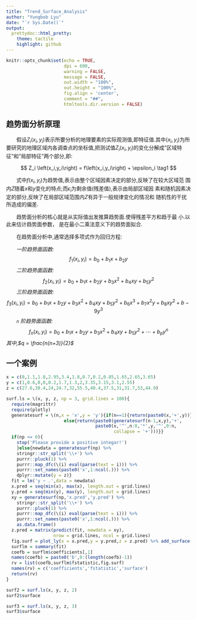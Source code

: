 ```yaml
---
title: "Trend_Surface_Analysis"
author: "Yungbob Lyu"
date: "`r Sys.Date()`"
output:
  prettydoc::html_pretty:
    theme: tactile
    highlight: github
---
```


```r
knitr::opts_chunk$set(echo = TRUE,
                      dpi = 600,
                      warning = FALSE,
                      message = FALSE,
                      out.width = "100%",
                      out.height = "100%",
                      fig.align = 'center',
                      comment = "##",
                      htmltools.dir.version = FALSE)
```

## 趋势面分析原理

  假设$Z_i (x_i,y_i)$表示所要分析的地理要素的实际观测值,即特征值.其中$(x_i,y_i)$为所要研究的地理区域内各调查点的坐标值,把测试值$Z_i (x_i,y_i)$的变化分解成”区域特征”和”局部特征”两个部分,即:

$$
Z_i \left(x_i,y_i\right) = f\left(x_i,y_i\right) + \epsilon_i \tag1
$$

  式中$f(x_i,y_i)$为趋势值,表示由整个区域因素决定的部分,反映了在较大区域范 围内$Z$随着$x$和$y$变化的特点;而$\epsilon_i$为剩余值(残差值),表示由局部区域因 素和随机因素决定的部分,反映了在局部区域范围内$Z$有异于一般规律变化的情况和 随机性的干扰所造成的偏差.

  趋势面分析的核心就是从实际值出发推算趋势面.使得残差平方和趋于最 小.以此来估计趋势面参数， 是在最小二乘法意义下的趋势面拟合.

  在趋势面分析中,通常选择多项式作为回归方程:

  *一阶趋势面函数:* 
$$
f_1\left(x_i,y_i\right) = b_0 + b_1 x + b_2 y
$$ 
  *二阶趋势面函数:* 
$$
f_2\left(x_i,y_i\right) = b_0 + b_1 x + b_2 y + b_3 x^2 + b_4 xy + b_5 y^2
$$ 
  *三阶趋势面函数:* 
$$
f_3\left(x_i,y_i\right) = b_0 + b_1 x + b_2 y + b_3 x^2 + b_4 xy + b_5 y^2 + b_6 x^3 + b_7 x^2y + b_8 xy^2 + b-9 y^3
$$
  *`n` 阶趋势面函数:*
$$
f_n\left(x_i,y_i\right) = b_0 + b_1 x + b_2 y + b_3 x^2 + b_4 xy + b_5 y^2 + \cdots + b_p y^n
$$
*其中,$q = \frac{n(n+3)}{2}$*

## 一个案例

```r
x = c(0,1.1,1.8,2.95,3.4,1.8,0.7,0.2,0.85,1.65,2.65,3.65)
y = c(1,0.6,0,0,0.2,1.7,1.3,2,3.35,3.15,3.1,2.55)
z = c(27.6,38.4,24,24.7,32,55.5,40.4,37.5,31,31.7,53,44.9)

surf.ls = \(x, y, z, np = 3, grid.lines = 100){
  require(magrittr)
  require(plotly)
  generatesurf = \(n,x = 'x',y = 'y'){if(n==1){return(paste0(x,'+',y))}
                      else{return(paste0(generatesurf(n-1,x,y),'+',
                                  paste0(x,'^',n:0,'*',y,'^',0:n,
                                         collapse = '+')))}}
  if(np <= 0){
    stop('Please provide a positive integar!')
    }else{newdata = generatesurf(np) %>% 
    stringr::str_split('\\+') %>% 
    purrr::pluck(1) %>% 
    purrr::map_dfc(\(i) eval(parse(text = i))) %>% 
    purrr::set_names(paste0('x',1:ncol(.))) %>% 
    dplyr::mutate(y = z)}
  fit = lm('y ~ .',data = newdata)
  x.pred = seq(min(x), max(x), length.out = grid.lines)
  y.pred = seq(min(y), max(y), length.out = grid.lines)
  xy = generatesurf(np,'x.pred','y.pred') %>%
    stringr::str_split('\\+') %>%
    purrr::pluck(1) %>%
    purrr::map_dfc(\(i) eval(parse(text = i))) %>%
    purrr::set_names(paste0('x',1:ncol(.))) %>% 
    as.data.frame()
  z.pred = matrix(predict(fit, newdata = xy), 
                  nrow = grid.lines, ncol = grid.lines)
  fig.surf = plot_ly(x = x.pred,y = y.pred,z = z.pred) %>% add_surface()
  surflm = summary(fit)
  coefb = surflm$coefficients[,1]
  names(coefb) = paste0('b',0:(length(coefb)-1))
  rv = list(coefb,surflm$fstatistic,fig.surf)
  names(rv) = c('coefficients','fstatistic','surface')
  return(rv)
}

surf2 = surf.ls(x, y, z, 2)
surf2$surface

surf3 = surf.ls(x, y, z, 3)
surf3$surface
```

